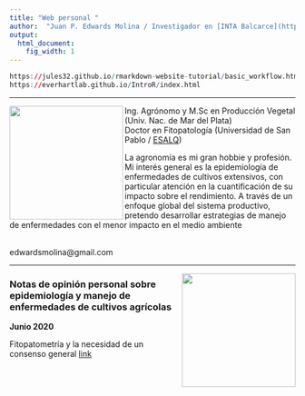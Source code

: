 ```yaml
---
title: "Web personal "
author:  "Juan P. Edwards Molina / Investigador en [INTA Balcarce](https://inta.gob.ar/balcarce)"
output:
  html_document:
    fig_width: 1
---
```


<link rel="stylesheet" href="https://cdn.rawgit.com/jpswalsh/academicons/master/css/academicons.min.css">

```r
https://jules32.github.io/rmarkdown-website-tutorial/basic_workflow.html
https://everhartlab.github.io/IntroR/index.html 
```

----


<img src="images/juan.png" width="200" align="left"/>

<div style="text-align:left">  
Ing. Agrónomo y M.Sc en Producción Vegetal (Univ. Nac. de Mar del Plata)
<br> 
Doctor en Fitopatología (Universidad de San Pablo / [ESALQ](http://www.lfn.esalq.usp.br/))
<br> 

La agronomía es mi gran hobbie y profesión. Mi interés general es la epidemiología de enfermedades de cultivos extensivos, con particular atención en la cuantificación de su impacto sobre el rendimiento. A través de un enfoque global del sistema productivo, pretendo desarrollar estrategias de manejo de enfermedades con el menor impacto en el medio ambiente 

<br> edwardsmolina@gmail.com

</div>

----


<img src="images/ciclo.jpg" width="200" align="right"/>
<div style="text-align: left">  

### Notas de opinión personal sobre epidemiología y manejo de enfermedades de cultivos agrícolas

**Junio 2020** 

Fitopatometría y la necesidad de un consenso general [link](https://juanchiem.github.io/blog/dis_press.html)

</div>
